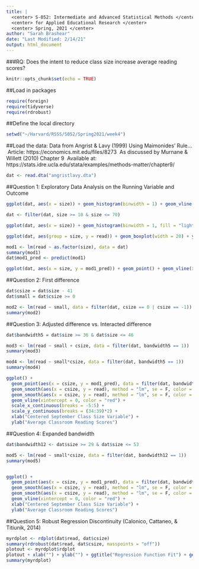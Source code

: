 ```yaml
---
title: |
  <center> S-052: Intermediate and Advanced Statistical Methods </center>
  <center> for Applied Educational Research </center>
  <center> Spring, 2021 </center>
author: "Sarah Brashear"
date: "Last Modified: 2/14/21"
output: html_document
---
```


###RQ: Does the intent to reduce class size increase average reading scores?

```r
knitr::opts_chunk$set(echo = TRUE)
```


##Load in packages
```r
require(foreign)
require(tidyverse)
require(rdrobust)
```


##Define the local directory
```r
setwd("~/Harvard/RSSS/S052/Spring2021/week4")
```


##Load the data: Data from Angrist & Lavy (1999) Using Maimonides' Rule...
\ Article: https://economics.mit.edu/files/8273
\ As discussed by Murnane & Willett (2010) Chapter 9
\ Available at: https://stats.idre.ucla.edu/stata/examples/methods-matter/chapter9/
```r
dat <- read.dta("angristlavy.dta")
```


##Question 1: Exploratory Data Analysis on the Running Variable and Outcome
```r
ggplot(dat, aes(x = size)) + geom_histogram(binwidth = 1) + geom_vline(xintercept = 41, color = "red")

dat <- filter(dat, size >= 10 & size <= 70)

ggplot(dat, aes(x = size)) + geom_histogram(binwidth = 1, fill = "lightgreen", color = "limegreen") + geom_vline(xintercept = 41, color = "red") + ggtitle("histsize")+ ylab("Number of classrooms") + xlab("size of september enrollment cohort")

ggplot(dat, aes(group = size, y = read)) + geom_boxplot(width = 20) + ylab("verbal score (class average)")

mod1 <- lm(read ~ as.factor(size), data = dat)
summary(mod1)
dat$mod1_pred <- predict(mod1)

ggplot(dat, aes(x = size, y = mod1_pred)) + geom_point() + geom_vline(xintercept = 41, color = "red") + xlab("size of september enrollment cohort") + ylab("Linear prediction") + ggtitle("meanscatter")
```


##Question 2: First difference
```r
dat$csize = dat$size - 41
dat$small = dat$csize >= 0

mod2 <- lm(read ~ small, data = filter(dat, csize == 0 | csize == -1))
summary(mod2)
```


##Question 3: Adjusted difference vs. Interacted difference
```r
dat$bandwidth5 = dat$size >= 36 & dat$size <= 46

mod3 <- lm(read ~ small + csize, data = filter(dat, bandwidth5 == 1))
summary(mod3)

mod4 <- lm(read ~ small*csize, data = filter(dat, bandwidth5 == 1))
summary(mod4)

ggplot() +
  geom_point(aes(x = csize, y = mod1_pred), data = filter(dat, bandwidth5 == 1)) +
  geom_smooth(aes(x = csize, y = read), method = "lm", se = F, color = "brown", xseq = -5:0, data = filter(dat, bandwidth5 == 1, csize < 0)) +
  geom_smooth(aes(x = csize, y = read), method = "lm", se = F, color = "darkgreen", data = filter(dat, bandwidth5 == 1, csize >= 0)) +
  geom_vline(xintercept = 0, color = "red") +
  scale_x_continuous(breaks = -5:5) +
  scale_y_continuous(breaks = (34:39)*2) +
  xlab("Centered September Class Size Variable") +
  ylab("Average Classroom Reading Scores")
```



##Question 4: Expanded bandwidth
```r
dat$bandwidth12 <- dat$size >= 29 & dat$size <= 53

mod5 <- lm(read ~ small*csize, data = filter(dat, bandwidth12 == 1))
summary(mod5)


ggplot() +
  geom_point(aes(x = csize, y = mod1_pred), data = filter(dat, bandwidth12 == 1)) +
  geom_smooth(aes(x = csize, y = read), method = "lm", se = F, color = "brown", xseq = -12:0, data = filter(dat, bandwidth12 == 1, csize < 0)) +
  geom_smooth(aes(x = csize, y = read), method = "lm", se = F, color = "darkgreen", data = filter(dat, bandwidth12 == 1, csize >= 0)) +
  geom_vline(xintercept = 0, color = "red") +
  xlab("Centered September Class Size Variable") +
  ylab("Average Classroom Reading Scores")
```


##Question 5: Robust Regression Discontinuity (Calonico, Cattaneo, & Titiunik, 2014)
```r
myrdplot <- rdplot(dat$read, dat$csize)
summary(rdrobust(dat$read, dat$csize, masspoints = "off"))
plotout <- myrdplot$rdplot
plotout + xlab("") + ylab("") + ggtitle("Regression Function Fit") + geom_text(aes(x = 16, y = 66), label = "Polynomial fit of order 4", size = 5) + geom_text(aes(x = -20, y = 66), label = "Points are sample \n average within bin", size = 5)
summary(myrdplot)
```

